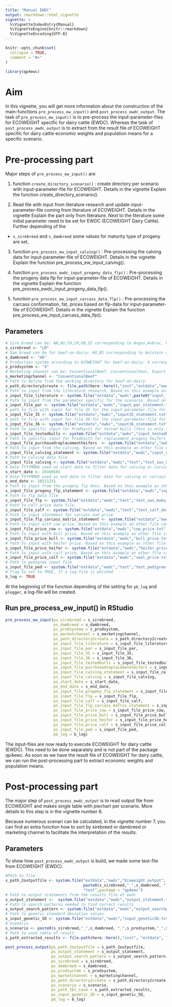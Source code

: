 ```yaml
---
title: "Manual EWDC"
output: rmarkdown::html_vignette
vignette: >
  %\VignetteIndexEntry{Manual}
  %\VignetteEngine{knitr::rmarkdown}
  %\VignetteEncoding{UTF-8}
---
```


```r
knitr::opts_chunk$set(
  collapse = TRUE,
  comment = "#>"
)
```

```r
library(qp4ewc)
```

# Aim

In this vignette, you will get more information about the construction of the main-functions `pre_process_ew_input()` and `post_process_ewdc_output`. 
The task of `pre_process_ew_input()` is to pre-process the input-parameter-files for ECOWEIGHT specific for dairy cattle (EWDC).
Whereas the task of `post_process_ewdc_output` is to extract from the result file of ECOWEIGHT specific for dairy cattle economic weights and population means for a specific scenario.

# Pre-processing part

Major steps of `pre_process_ew_input()` are 

 1) function `create_directory_scenario()` : create directory per scenario with input-parameter-file for ECOWEIGHT. Details in the vignette Explain the function create_directory_scenario().
 
 2) Read file with input from literature research and update input-parameter-file coming from literature of ECOWEIGHT. Details in the vignette Explain the part only from literature. Next to the literature some initial parameter need to be set for EWDC (ECOWEIGHT Dairy Cattle). Further depending of the 
 * `s_sirebreed` and `s_dambreed` some values for maturity type of progeny are set, 

 3) function `pre_process_ew_input_calving()` : Pre-processing the calving data for input-parameter-file of ECOWEIGHT. Details in the vignette Explain the function pre_process_ew_input_calving().
 
 4) function `pre_process_ewdc_input_progeny_data_flp()` : Pre-processing the progeny data flp for input-parameter-file of ECOWEIGHT. Details in the vignette Explain the function pre_process_ewdc_input_progeny_data_flp(). 
 
 5) function `pre_process_ew_input_carcass_data_flp()` : Pre-processing the carcass conformation, fat, prices based on flp-data for input-parameter-file of ECOWEIGHT. Details in the vignette Explain the function pre_process_ew_input_carcass_data_flp().


## Parameters 

```r
# Sire breed can be: AN,AU,CH,LM,OB,SI corresponding to Angus,Aubrac, Charolais, Limousin, Original-Braunvieh, Simmental
s_sirebreed <- "LM"
# Dam breed can be for beef-on-dairy: HO,BS corresponding to Holstein or Brown Swiss (+Braunvieh) 
s_dambreed <- "HO"
# Production system according to ECOWEIGHT for beef-on-dairy: 4 corresponding to dairy
s_prodsystem <- "4"
# Marketing channel can be: ConventionalBeef, ConventionalVeal, Export corresponding to intensive fattening system for beef or veal or all crossbred calves being sold as calves to the handler
s_marketingchannel <- "ConventionalBeef"
# Path to define from the working directory for beef-on-dairy
s_path_directory2create <- file.path(here::here(),"inst","extdata","ewdc","test","Ecoweight_output")
# Path to input from the literature research. Based on this example an other file can be created with different input-value and input-source.
s_input_file_literature <- system.file("extdata","ewdc",paste0("input_literature_",s_dambreed,"_",s_marketingchannel,".txt"), package = "qp4ewc")
# Path to input from the parameter specific for the scenario. Based on this example an other file can be created with different input-value.
s_input_file_par <- system.file("extdata","ewdc","input_par_statement.txt", package = "qp4ewc")
# path to file with input for file 35 for the input-parameter-file for ECOWEIGHT
s_input_file_35 <- system.file("extdata","ewbc","input35_statement.txt", package = "qp4ewc")
# path to file with input for file 36 for the input-parameter-file for ECOWEIGHT
s_input_file_36 <- system.file("extdata","ewbc","input36_statement.txt", package = "qp4ewc")
# Path to specific input for ProdSyst1 for tested bulls (this is only for beef-on-beef needed)
s_input_file_testedbulls <- system.file("extdata","ewbc","input_testedbulls.txt", package = "qp4ewc")
# Path to specific input for ProdSyst3 for replacement progeny heifers (this is only for beef-on-beef needed)
s_input_file_purchasedreplacementheifers  <- system.file("extdata","ewbc","input_purchasedreplacementheifers.txt", package = "qp4ewc")
# Path to input from the calving. Based on this example an other file can be created with different input-values.
s_input_file_calving_statement <- system.file("extdata","ewdc","input_calving_statement.txt", package = "qp4ewc")
# Path to calving data file
s_input_file_calving <- system.file("extdata","ewdc","test","test_zws_muku_gal.csv", package = "qp4ewc")
# Date YYYYMMDD used as start date to filter data for calving or carcass
s_start_date <- 20160101
# Date YYYYMMDD used as end date to filter data for calving or carcass
s_end_date <- 20211231
# Path to input from the progeny flp data. Based on this example an other file can be created with different input-values.
s_input_file_progeny_flp_statement <- system.file("extdata","ewdc","input_flp_statement.txt", package = "qp4ewc")
# Path to flp data file
s_input_file_flp <- system.file("extdata","ewdc","test","test_zws_muku_flp.csv", package = "qp4ewc")
# Path to calf price data file.
s_input_file_calf <- system.file("extdata","ewdc","test","test_calf_data.csv", package = "qp4ewc")
# Path to input statement for carcass and price
s_input_file_flp_carcass_matrix_statement <- system.file("extdata","ewdc","input_flp_carcass_matrix_statement.txt", package = "qp4ewc")
# Path to input with cow price. Based on this example an other file can be created with different input-values.
s_input_file_price_cow <- system.file("extdata","ewdc","cow_price.txt", package = "qp4ewc")
# Path to input with bull price. Based on this example an other file can be created with different input-values.
s_input_file_price_bull <- system.file("extdata","ewdc","bull_price.txt", package = "qp4ewc")
# Path to input with heifer price. Based on this example an other file can be created with different input-values.
s_input_file_price_heifer <- system.file("extdata","ewdc","heifer_price.txt", package = "qp4ewc")
# Path to input with calf price. Based on this example an other file can be created with different input-values
s_input_file_price_calf <- system.file("extdata","ewdc","veal_price.txt", package = "qp4ewc")
# Path to pedigree input file
s_input_file_ped <- system.file("extdata","ewdc","test","test_pedigree.txt", package = "qp4ewc")
# Flag to set to TRUE, if a log-file is whished
b_log <- TRUE
```

At the beginning of the function depending of the setting for `pb_log` and `plogger`, a log-file will be created.


## Run pre_process_ew_input() in RStudio

```r
pre_process_ew_input(ps_sirebreed = s_sirebreed,
                     ps_dambreed = s_dambreed,
                     ps_prodsystew = s_prodsystem,
                     ps_marketchannel = s_marketingchannel,
                     ps_path_directory2create = s_path_directory2create,
                     ps_input_file_literature = s_input_file_literature,
                     ps_input_file_par = s_input_file_par,
                     ps_input_file_35 = s_input_file_35,
                     ps_input_file_36 = s_input_file_36,
                     ps_input_file_testedbulls = s_input_file_testedbulls,
                     ps_input_file_purchasedreplacementheifers = s_input_file_purchasedreplacementheifers,
                     ps_input_file_calving_statement = s_input_file_calving_statement,
                     ps_input_file_calving = s_input_file_calving,
                     ps_start_date = s_start_date,
                     ps_end_date = s_end_date,
                     ps_input_file_progeny_flp_statement = s_input_file_progeny_flp_statement,
                     ps_input_file_flp = s_input_file_flp,
                     ps_input_file_calf = s_input_file_calf,
                     ps_input_file_flp_carcass_matrix_statement = s_input_file_flp_carcass_matrix_statement,
                     ps_input_file_price_cow = s_input_file_price_cow,
                     ps_input_file_price_bull = s_input_file_price_bull,
                     ps_input_file_price_heifer = s_input_file_price_heifer,
                     ps_input_file_price_calf = s_input_file_price_calf,
                     ps_input_file_ped = s_input_file_ped,
                     pb_log = b_log)
```

The input-files are now ready to execute ECOWEIGHT for dairy cattle (EWDC). This need to be done separately and is not part of the package qp4ewc.
As soon as we have the result file of ECOWEIGHT for dairy cattle, we can run the post-processing part to extract economic weights and population means.

# Post-processing part

The major step of `post_process_ewdc_output` is to read output file from ECOWEIGHT and makes single table with piechart per scenario. 
More details to this step is in the vignette number 6.

Because numerous scenari can be calculated, in the vignette number 7, you can find an extra function how to sort by sirebreed or dambreed or marketing channel to facilitate the interpretation of the results.

## Parameters

To show how `post_process_ewdc_output` is build, we made some test-file from ECOWEIGHT (EWDC).

```r
#Path to file
s_path_2outputfile <- system.file("extdata","ewdc","Ecoweight_output",
                                  paste0(s_sirebreed,"_",s_dambreed, "_",s_prodsystem,"_",s_marketingchannel,"_test",collapse = ""),
                                  "test",package = "qp4ewc")
# Path to output statements from the results file of ewdc
s_output_statement <-  system.file("extdata","ewdc","output_statement.txt", package = "qp4ewc")
# Path to search patterns needed to find correct results 
s_output_search_pattern <- system.file("extdata","ewdc","output_searchpattern.txt", package = "qp4ewc")
# Path to genetic standard deviation values 
s_input_genetic_SD <- system.file("extdata","ewdc","input_geneticSD.txt", package = "qp4ewc")
# Scenario
s_scenario <- paste0(s_sirebreed,"_",s_dambreed, "_",s_prodsystem,"_",s_marketingchannel,"_test",collapse = "")
# Path to save table of result 
s_path_extracted_results <- file.path(here::here(),"inst", "extdata", "ewdc", "results")
```

```r
post_process_output(ps_path_2outputfile = s_path_2outputfile,
                    ps_output_statement = s_output_statement,
                    ps_output_search_pattern = s_output_search_pattern,
                    ps_sirebreed = s_sirebreed,
                    ps_dambreed = s_dambreed,
                    ps_prodsystem = s_prodsystem,
                    ps_marketchannel = s_marketingchannel,
                    ps_path_directory2create = s_path_directory2create,
                    ps_scenario = s_scenario,
                    ps_path_tbl_save = s_path_extracted_results,
                    ps_input_genetic_SD = s_input_genetic_SD,
                    pb_log = b_log)
```
